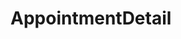 
<Meta title="Appointment/Detail" component={AppointmentDetail} />

# AppointmentDetail

<Story name="Group">
    <AppointmentDetail
        appointment={{
            id: 0,
            title: 'Termin #1',
            organizers: [{ firstname: 'Anna', lastname: 'Maier' }],
            startDate: '2023-02-28T15:00:00Z',
            duration: 60,
            meetingLink: '',
            subcourseId: 3,
            lectureId: 0,
            participants: [{ firstname: 'Anna', lastname: 'Maier' }],
            declinedBy: [],
            isCancelled: false,
            appointmentType: 'ONE_TO_ONE',
        }}
    />
</Story>
